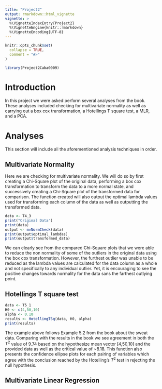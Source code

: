 ```yaml
---
title: "Project2"
output: rmarkdown::html_vignette
vignette: >
  %\VignetteIndexEntry{Project2}
  %\VignetteEngine{knitr::rmarkdown}
  %\VignetteEncoding{UTF-8}
---
```


```r
knitr::opts_chunk$set(
  collapse = TRUE,
  comment = "#>"
)
```

```r
library(Project2Caba0009)
```

# Introduction
In this project we were asked perform several analyses from the book. These analyses included checking for multivariate normality as well as carrying out a box cox transformation, a Hotellings T square test, a MLR, and a PCA.

# Analyses
This section will include all the aforementioned analysis techniques in order.

## Multivariate Normality
Here we are checking for multivariate normality. We will do so by first creating a Chi-Square plot of the original data, performing a box cox transformation to transform the data to a more normal state, and successively creating a Chi-Square plot of the transformed data for comparison. The function created will also output the optimal lambda values used for transforming each column of the data as well as outputting the transformed data.

```r
data <- T4_3
print("Original Data")
print(data)
output <- mvNormCheck(data)
print(output$optimal_lambdas)
print(output$transformed_data)
```

We can clearly see from the compared Chi-Square plots that we were able to reduce the non normality of some of the outliers in the original data using the box cox transformation. However, the furthest outlier was unable to be reduced as the lambda values are calculated for the data column as a whole and not specifically to any individual outlier. Yet, it is encouraging to see the positive changes towards normality for the data sans the farthest outlying point.

## Hotellings T square test

```r
data <- T5_1
H0 <- c(4,50,10)
alpha <- 0.10
results <- HotellingTSq(data, H0, alpha)
print(results)
```

The example above follows Example 5.2 from the book about the sweat data. Comparing with the results in the book we see agreement in both the $T^2$ value of 9.74 based on the hypothesize mean vector [4,50,10] and the provided data as well as the critical value of ~8.18. This function also presents the confidence ellipse plots for each pairing of variables which agree with the conclusion reached by the Hotelling's $T^2$ test in rejecting the null hypothesis.

## Multivariate Linear Regression
